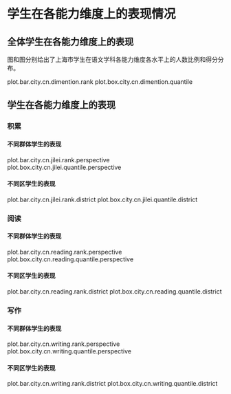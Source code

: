 <!-- chapter dimention -->

\mytext

# 学生在各能力维度上的表现情况

## 全体学生在各能力维度上的表现

图\ref{fig: `r gio.R$GetPlotTitle("plot.bar.city.cn.dimention.rank")`}和图\ref{fig: `r gio.R$GetPlotTitle("plot.box.city.cn.dimention.quantile")`}分别给出了上海市学生在语文学科各能力维度各水平上的人数比例和得分分布。

plot.bar.city.cn.dimention.rank
plot.box.city.cn.dimention.quantile


## 学生在各能力维度上的表现

### 积累

#### 不同群体学生的表现

plot.bar.city.cn.jilei.rank.perspective
plot.box.city.cn.jilei.quantile.perspective

#### 不同区学生的表现

plot.bar.city.cn.jilei.rank.district
plot.box.city.cn.jilei.quantile.district

### 阅读

#### 不同群体学生的表现

plot.bar.city.cn.reading.rank.perspective
plot.box.city.cn.reading.quantile.perspective


#### 不同区学生的表现


plot.bar.city.cn.reading.rank.district
plot.box.city.cn.reading.quantile.district

###  写作

#### 不同群体学生的表现

plot.bar.city.cn.writing.rank.perspective
plot.box.city.cn.writing.quantile.perspective

#### 不同区学生的表现

plot.bar.city.cn.writing.rank.district
plot.box.city.cn.writing.quantile.district

<!-- end of chapter dimention -->
